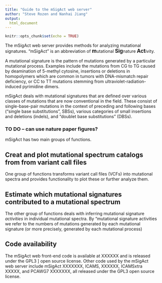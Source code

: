 ```yaml
---
title: "Guide to the mSigAct web server"
author: "Steve Rozen and Nanhai Jiang"
output:
  html_document
---
```


```r
knitr::opts_chunk$set(echo = TRUE)
```

The mSigAct web server provides methods for analyzing mutational 
signatures. "mSigAct" is an abbreviation of <big><strong>m</strong></big>utational 
<big><strong>Sig</strong></big>nature <big><strong>Act</strong></big>ivity. 

A mutational signature is the pattern of mutations generated by a particular 
mutational process. Examples include the mutations from CG to TG caused
by deamination of 5-methyl cytosine, insertions or deletions in homopolymers
which are common in tumors with DNA-mismatch repair deficiency, or CC to TT mutations
stemming from ultraviolet-radiation-induced pyrimidine dimers.

mSigAct deals with mutational signatures that are defined over various classes
of mutations that are now conventional in the field.
These consist of single-base-pair mutations in the context of preceding
and following bases ("single base substitutions", SBSs), 
various categories of small insertions and deletions (indels), and
"doublet base substitutions" (DBSs).

### TO DO -- can use nature paper figures?

mSigAct has two main groups of functions. 

## Creat and plot mutational spectrum catalogs from from variant call files

One group of functions transforms variant call files (VCFs) into 
mutational spectra and provides 
functionality to plot these or further analyze them.

## Estimate which mutational signatures contributed to a mutational spectrum

The other group of functions deals with inferring mutational signature _activities_ in
individual mutational spectra. By "mutational signature activities
we refer to the numbers of mutations generated by each
mutational signature (or more precisely, generated by each
mutational process)

## Code availability

The mSigAct web front-end code is available at XXXXXX and is released under the GPL3 ]
open source license. Other code used by the mSigAct web
server include mSigAct XXXXXXX, ICAMS, XXXXXX, ICAMSxtra XXXXX, and PCAWG7 XXXXXXX, all released
under the GPL3 open source license.


